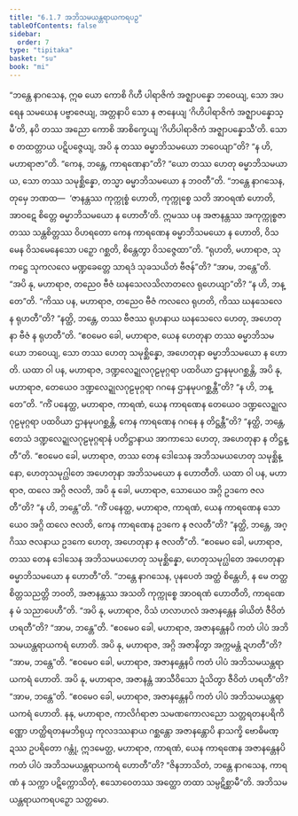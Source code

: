 ```yaml
---
title: "6.1.7 အဘိသမယန္တရာယကရပဉှ"
tableOfContents: false
sidebar:
  order: 7
type: "tipitaka"
basket: "su"
book: "mi"
---
```



<DynamicBreadcrumb />

<Division number="177" book="mi">

<Paragraph number="1127" book="mi">
“ဘန္တေ နာဂသေန, ဣဓ ယော ကောစိ ဂိဟီ ပါရာဇိကံ အဇ္ဈာပန္နော ဘဝေယျ, သော အပရေန သမယေန ပဗ္ဗာဇေယျ, အတ္တနာပိ သော န ဇာနေယျ ‘ဂိဟိပါရာဇိကံ အဇ္ဈာပန္နောသ္မီ’တိ, နပိ တဿ အညော ကောစိ အာစိက္ခေယျ ‘ဂိဟိပါရာဇိကံ အဇ္ဈာပန္နောသီ’တိ. သော စ တထတ္တာယ ပဋိပဇ္ဇေယျ, အပိ နု တဿ ဓမ္မာဘိသမယော ဘဝေယျာ”တိ? “န ဟိ, မဟာရာဇာ”တိ. “ကေန, ဘန္တေ, ကာရဏေနာ”တိ? “ယော တဿ ဟေတု ဓမ္မာဘိသမယာယ, သော တဿ သမုစ္ဆိန္နော, တသ္မာ ဓမ္မာဘိသမယော န ဘဝတီ”တိ.
</Paragraph>

<Paragraph number="1128" book="mi">
“ဘန္တေ နာဂသေန, တုမှေ ဘဏထ—  ‘ဇာနန္တဿ ကုက္ကုစ္စံ ဟောတိ, ကုက္ကုစ္စေ သတိ အာဝရဏံ ဟောတိ, အာဝဋေ စိတ္တေ ဓမ္မာဘိသမယော န ဟောတီ’တိ. ဣမဿ ပန အဇာနန္တဿ အကုက္ကုစ္စဇာတဿ သန္တစိတ္တဿ ဝိဟရတော ကေန ကာရဏေန ဓမ္မာဘိသမယော န ဟောတိ, ဝိသမေန ဝိသမေနေသော ပဉှော ဂစ္ဆတိ, စိန္တေတွာ ဝိသဇ္ဇေထာ”တိ.
</Paragraph>

<Paragraph number="1129" book="mi">
“ရုဟတိ, မဟာရာဇ, သုကဋ္ဌေ သုကလလေ မဏ္ဍခေတ္တေ သာရဒံ သုခသယိတံ ဗီဇန်”တိ? “အာမ, ဘန္တေ”တိ. “အပိ နု, မဟာရာဇ, တညေဝ ဗီဇံ ဃနသေလသိလာတလေ ရုဟေယျာ”တိ? “န ဟိ, ဘန္တေ”တိ. “ကိဿ ပန, မဟာရာဇ, တညေဝ ဗီဇံ ကလလေ ရုဟတိ, ကိဿ ဃနသေလေ န ရုဟတီ”တိ? “နတ္ထိ, ဘန္တေ, တဿ ဗီဇဿ ရုဟနာယ ဃနသေလေ ဟေတု, အဟေတုနာ ဗီဇံ န ရုဟတီ”တိ. “ဧဝမေဝ ခေါ, မဟာရာဇ, ယေန ဟေတုနာ တဿ ဓမ္မာဘိသမယော ဘဝေယျ, သော တဿ ဟေတု သမုစ္ဆိန္နော, အဟေတုနာ ဓမ္မာဘိသမယော န ဟောတိ.
</Paragraph>

<Paragraph number="1130" book="mi">
ယထာ ဝါ ပန, မဟာရာဇ, ဒဏ္ဍလေဍ္ဍုလဂုဠမုဂ္ဂရာ ပထဝိယာ ဌာနမုပဂစ္ဆန္တိ, အပိ နု, မဟာရာဇ, တေယေဝ ဒဏ္ဍလေဍ္ဍုလဂုဠမုဂ္ဂရာ ဂဂနေ ဌာနမုပဂစ္ဆန္တီ”တိ? “န ဟိ, ဘန္တေ”တိ. “ကိံ ပနေတ္ထ, မဟာရာဇ, ကာရဏံ, ယေန ကာရဏေန တေယေဝ ဒဏ္ဍလေဍ္ဍုလဂုဠမုဂ္ဂရာ ပထဝိယာ ဌာနမုပဂစ္ဆန္တိ, ကေန ကာရဏေန ဂဂနေ န တိဋ္ဌန္တီ”တိ? “နတ္ထိ, ဘန္တေ, တေသံ ဒဏ္ဍလေဍ္ဍုလဂုဠမုဂ္ဂရာနံ ပတိဋ္ဌာနာယ အာကာသေ ဟေတု, အဟေတုနာ န တိဋ္ဌန္တီ”တိ. “ဧဝမေဝ ခေါ, မဟာရာဇ, တဿ တေန ဒေါသေန အဘိသမယဟေတု သမုစ္ဆိန္နော, ဟေတုသမုဂ္ဃါတေ အဟေတုနာ အဘိသမယော န ဟောတီတိ.
</Paragraph>

<Paragraph number="1131" book="mi">
ယထာ ဝါ ပန, မဟာရာဇ, ထလေ အဂ္ဂိ ဇလတိ, အပိ နု ခေါ, မဟာရာဇ, သောယေဝ အဂ္ဂိ ဥဒကေ ဇလတီ”တိ? “န ဟိ, ဘန္တေ”တိ. “ကိံ ပနေတ္ထ, မဟာရာဇ, ကာရဏံ, ယေန ကာရဏေန သောယေဝ အဂ္ဂိ ထလေ ဇလတိ, ကေန ကာရဏေန ဥဒကေ န ဇလတီ”တိ? “နတ္ထိ, ဘန္တေ, အဂ္ဂိဿ ဇလနာယ ဥဒကေ ဟေတု, အဟေတုနာ န ဇလတီ”တိ. “ဧဝမေဝ ခေါ, မဟာရာဇ, တဿ တေန ဒေါသေန အဘိသမယဟေတု သမုစ္ဆိန္နော, ဟေတုသမုဂ္ဃါတေ အဟေတုနာ ဓမ္မာဘိသမယော န ဟောတီ”တိ.
</Paragraph>

<Paragraph number="1132" book="mi">
“ဘန္တေ နာဂသေန, ပုနပေတံ အတ္ထံ စိန္တေဟိ, န မေ တတ္ထ စိတ္တသညတ္တိ ဘဝတိ, အဇာနန္တဿ အသတိ ကုက္ကုစ္စေ အာဝရဏံ ဟောတီတိ, ကာရဏေန မံ သညာပေဟီ”တိ. “အပိ နု, မဟာရာဇ, ဝိသံ ဟလာဟလံ အဇာနန္တေန ခါယိတံ ဇီဝိတံ ဟရတီ”တိ? “အာမ, ဘန္တေ”တိ. “ဧဝမေဝ ခေါ, မဟာရာဇ, အဇာနန္တေနပိ ကတံ ပါပံ အဘိသမယန္တရာယကရံ ဟောတိ.
</Paragraph>

<Paragraph number="1133" book="mi">
အပိ နု, မဟာရာဇ, အဂ္ဂိ အဇာနိတွာ အက္ကမန္တံ ဍဟတီ”တိ? “အာမ, ဘန္တေ”တိ. “ဧဝမေဝ ခေါ, မဟာရာဇ, အဇာနန္တေနပိ ကတံ ပါပံ အဘိသမယန္တရာယကရံ ဟောတိ.
</Paragraph>

<Paragraph number="1134" book="mi">
အပိ နု, မဟာရာဇ, အဇာနန္တံ အာသီဝိသော ဍံသိတွာ ဇီဝိတံ ဟရတီ”တိ? “အာမ, ဘန္တေ”တိ. “ဧဝမေဝ ခေါ, မဟာရာဇ, အဇာနန္တေနပိ ကတံ ပါပံ အဘိသမယန္တရာယကရံ ဟောတိ.
</Paragraph>

<Paragraph number="1135" book="mi">
နနု, မဟာရာဇ, ကာလိင်္ဂရာဇာ သမဏကောလညော သတ္တရတနပရိကိဏ္ဏော ဟတ္ထိရတနမဘိရုယှ ကုလဒဿနာယ ဂစ္ဆန္တော အဇာနန္တောပိ နာသက္ခိ ဗောဓိမဏ္ဍဿ ဥပရိတော ဂန္တုံ, ဣဒမေတ္ထ, မဟာရာဇ, ကာရဏံ, ယေန ကာရဏေန အဇာနန္တေနပိ ကတံ ပါပံ အဘိသမယန္တရာယကရံ ဟောတီ”တိ? “ဇိနဘာသိတံ, ဘန္တေ နာဂသေန, ကာရဏံ န သက္ကာ ပဋိက္ကောသိတုံ, ဧသောဝေတဿ အတ္ထော တထာ သမ္ပဋိစ္ဆာမီ”တိ.

</Paragraph>
</Division>

<Paragraph number="1136" type="center" book="mi">
အဘိသမယန္တရာယကရပဉှော သတ္တမော.
</Paragraph>